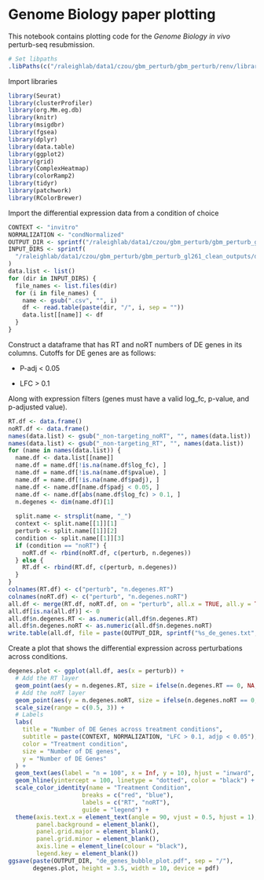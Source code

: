 # Genome Biology paper plotting

This notebook contains plotting code for the *Genome Biology in vivo* perturb-seq resubmission.

```r
# Set libpaths
.libPaths(c("/raleighlab/data1/czou/gbm_perturb/gbm_perturb/renv/library/R-4.3/x86_64-pc-linux-gnu", .libPaths()))
```

Import libraries

```r
library(Seurat)
library(clusterProfiler)
library(org.Mm.eg.db)
library(knitr)
library(msigdbr)
library(fgsea)
library(dplyr)
library(data.table)
library(ggplot2)
library(grid)
library(ComplexHeatmap)
library(colorRamp2)
library(tidyr)
library(patchwork)
library(RColorBrewer)
```

Import the differential expression data from a condition of choice

```r
CONTEXT <- "invitro"
NORMALIZATION <- "condNormalized"
OUTPUT_DIR <- sprintf("/raleighlab/data1/czou/gbm_perturb/gbm_perturb_gl261_clean_outputs/de_genes/downsampled_gene_plots_condNormalized/%s", CONTEXT)
INPUT_DIRS <- sprintf(
  "/raleighlab/data1/czou/gbm_perturb/gbm_perturb_gl261_clean_outputs/deseq/condNormalized_%s_downsampled", CONTEXT
)
data.list <- list()
for (dir in INPUT_DIRS) {
  file_names <- list.files(dir)
  for (i in file_names) {
    name <- gsub(".csv", "", i)
    df <- read.table(paste(dir, "/", i, sep = ""))
    data.list[[name]] <- df
  }
}
```

Construct a dataframe that has RT and noRT numbers of DE genes in its columns. Cutoffs for DE genes are as follows:

-   P-adj \< 0.05

-   LFC \> 0.1

Along with expression filters (genes must have a valid log_fc, p-value, and p-adjusted value).

```r
RT.df <- data.frame()
noRT.df <- data.frame()
names(data.list) <- gsub("_non-targeting_noRT", "", names(data.list))
names(data.list) <- gsub("_non-targeting_RT", "", names(data.list))
for (name in names(data.list)) {
  name.df <- data.list[[name]]
  name.df = name.df[!is.na(name.df$log_fc), ]
  name.df = name.df[!is.na(name.df$pvalue), ]
  name.df = name.df[!is.na(name.df$padj), ]
  name.df <- name.df[name.df$padj < 0.05, ]
  name.df <- name.df[abs(name.df$log_fc) > 0.1, ]
  n.degenes <- dim(name.df)[1]
  
  split.name <- strsplit(name, "_")
  context <- split.name[[1]][1]
  perturb <- split.name[[1]][2]
  condition <- split.name[[1]][3]
  if (condition == "noRT") {
    noRT.df <- rbind(noRT.df, c(perturb, n.degenes))
  } else {
    RT.df <- rbind(RT.df, c(perturb, n.degenes))
  }
}
colnames(RT.df) <- c("perturb", "n.degenes.RT")
colnames(noRT.df) <- c("perturb", "n.degenes.noRT")
all.df <- merge(RT.df, noRT.df, on = "perturb", all.x = TRUE, all.y = TRUE)
all.df[is.na(all.df)] <- 0
all.df$n.degenes.RT <- as.numeric(all.df$n.degenes.RT)
all.df$n.degenes.noRT <- as.numeric(all.df$n.degenes.noRT)
write.table(all.df, file = paste(OUTPUT_DIR, sprintf("%s_de_genes.txt", CONTEXT), sep = "/"), row.names = FALSE, quote = FALSE)
```

Create a plot that shows the differential expression across perturbations across conditions.

```r
degenes.plot <- ggplot(all.df, aes(x = perturb)) +
  # Add the RT layer
  geom_point(aes(y = n.degenes.RT, size = ifelse(n.degenes.RT == 0, NA, n.degenes.RT)), color = "red", alpha = 0.5) +
  # Add the noRT layer
  geom_point(aes(y = n.degenes.noRT, size = ifelse(n.degenes.noRT == 0, NA, n.degenes.noRT)), color = "blue", alpha = 0.5) +
  scale_size(range = c(0.5, 3)) +
  # Labels
  labs(
    title = "Number of DE Genes across treatment conditions",
    subtitle = paste(CONTEXT, NORMALIZATION, "LFC > 0.1, adjp < 0.05"),
    color = "Treatment condition",
    size = "Number of DE genes",
    y = "Number of DE Genes"
  ) + 
  geom_text(aes(label = "n = 100", x = Inf, y = 10), hjust = "inward", vjust = -1) +
  geom_hline(yintercept = 100, linetype = "dotted", color = "black") +
  scale_color_identity(name = "Treatment Condition", 
                     breaks = c("red", "blue"), 
                     labels = c("RT", "noRT"), 
                     guide = "legend") +
  theme(axis.text.x = element_text(angle = 90, vjust = 0.5, hjust = 1),
        panel.background = element_blank(),
        panel.grid.major = element_blank(),
        panel.grid.minor = element_blank(),
        axis.line = element_line(colour = "black"),
        legend.key = element_blank())
ggsave(paste(OUTPUT_DIR, "de_genes_bubble_plot.pdf", sep = "/"),
       degenes.plot, height = 3.5, width = 10, device = pdf)
```
